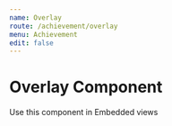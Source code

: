 ```yaml
---
name: Overlay
route: /achievement/overlay
menu: Achievement
edit: false
---
```



# Overlay Component

Use this component in Embedded views

<Playground>
	<div style={{ width: "100%", height: "500px", overflow: "hidden" }}>
		<AchievementOverlayComponent
			achievement={{
				title: "Sharing is Caring <3",
				tiers: [
					{
						title: "First Time Sharer",
						description: "Share some love with your sifnificant other! Five time's is the charm!",
						amount: 5,
						progress: 3,
						icon: "https://gwen.insertcoin.se/widget/images/action-icons/FallbackPlaceholder.svg",
						rewards: [{ currency: "xp", amount: 100 }],
					},
					{
						title: "Mega Sharer",
						description: "Everyone loves when you're a giver, share some love with everyone around you to gain some karma back! Ten time's the charm!",
						amount: 10,
						progress: 3,
						icon: "https://gwen.insertcoin.se/widget/images/action-icons/FallbackPlaceholder.svg",
						rewards: [{ currency: "coin", amount: 20 }],
					},
					{
						title: "Master of Sharing",
						description:
							"We all love sharing, and when you share it means that you care! And to become a master of sharing you need to keep it up in your everyday life. Spread som love and become a master of sharing!",
						amount: 25,
						progress: 3,
						icon: "https://gwen.insertcoin.se/widget/images/action-icons/FallbackPlaceholder.svg",
						rewards: [{ currency: "xp", amount: 500 }, { currency: "coin", amount: 50 }],
					},
				],
			}}
		/>
	</div>
</Playground>

<Props of={AchievementOverlayComponent} />
